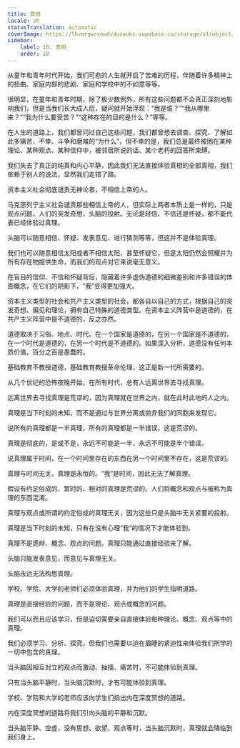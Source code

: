 ```yaml
---
title: 真相
locale: zh
statusTranslation: automatic
coverImage: https://lhvmrqwrcowdvduuaukz.supabase.co/storage/v1/object/public/strapi-uploads/small_cover-educacion-fundamental.webp-2d51a7828a2b1309555be27f7e2a61a0.webp
sidebar:
    label: 18. 真相
    order: 18
---
```

从童年和青年时代开始，我们可悲的人生就开启了苦难的历程，伴随着许多精神上的扭曲、家庭内部的悲剧、家庭和学校中的不如意等等。

很明显，在童年和青年时期，除了极少数例外，所有这些问题都不会真正深刻地影响我们，但是当我们长大成人后，疑问就开始浮现：“我是谁？”“我从哪里来？”“我为什么要受苦？”“这种存在的目的是什么？”等等。

在人生的道路上，我们都曾问过自己这些问题，我们都曾想去调查、探究、了解如此多痛苦、不幸、斗争和磨难的“为什么”，但不幸的是，我们总是最终被困在某种理论、某种观点、某种信仰中，被邻居所说的话、某个老朽的回答所束缚。

我们失去了真正的纯真和内心平静，因此我们无法直接体验真相的全部真相，我们依赖于别人的说法，显然我们走错了路。

资本主义社会彻底谴责无神论者，不相信上帝的人。

马克思列宁主义社会谴责那些相信上帝的人，但实际上两者本质上是一样的，只是观点问题，人们的突发奇想，头脑的投射。无论是轻信、不信还是怀疑，都不能代表已经体验过真理。

头脑可以随意相信、怀疑、发表意见、进行猜测等等，但这并不是体验真理。

我们也可以随意相信太阳或者不相信太阳，甚至怀疑它，但是太阳仍然会照耀并为所有存在物提供生命，而我们的观点对它来说毫无意义。

在盲目的信仰、不信和怀疑背后，隐藏着许多虚伪道德的细微差别和许多错误的体面概念，在它们的阴影下，“我”变得更加强大。

资本主义类型的社会和共产主义类型的社会，都各自以自己的方式，根据自己的突发奇想、偏见和理论，拥有自己特殊的道德类型。在资本主义阵营中是道德的，在共产主义阵营中是不道德的，反之亦然。

道德取决于习俗、地点、时代。在一个国家是道德的，在另一个国家是不道德的，在一个时代是道德的，在另一个时代是不道德的。如果深入分析，道德没有任何本质价值，百分之百是愚蠢的。

基础教育不教授道德，基础教育教授革命伦理，这正是新一代所需要的。

从几个世纪的恐怖夜晚开始，在所有时代，总有人远离世界去寻找真理。

远离世界去寻找真理是荒谬的，因为真理就在世界之内，就在此时此地的人之内。

真理是当下时刻的未知，而不是通过与世界分离或抛弃我们的同胞来发现它。

说所有的真理都是一半真理，所有的真理都是一半错误，这是荒谬的。

真理是彻底的，是或不是，永远不可能是一半，永远不可能是半个错误。

说真理属于时间，在一个时间里存在的东西在另一个时间里不存在，这是荒谬的。

真理与时间无关。真理是永恒的。“我”是时间，因此无法了解真理。

假设有约定俗成的、暂时的、相对的真理是荒谬的。人们将概念和观点与被称为真理的东西混淆。

真理与观点或所谓的约定俗成的真理无关，因为这些只是头脑中无关紧要的投射。

真理是当下时刻的未知，只有在没有心理“我”的情况下才能体验到。

真理不是诡辩、概念、观点的问题。真理只能通过直接经验来了解。

头脑只能发表意见，而意见与真理无关。

头脑永远无法构思真理。

学校、学院、大学的老师们必须体验真理，并为他们的学生指明道路。

真理是直接经验的问题，而不是理论、观点或概念的问题。

我们可以而且应该学习，但是迫切需要亲自直接体验每种理论、概念、观点等中的真理。

我们必须学习、分析、探究，但我们也需要以迫在眉睫的紧迫性来体验我们所学的一切中包含的真理。

当头脑因相互对立的观点而激动、抽搐、痛苦时，不可能体验到真理。

只有当头脑平静时，当头脑沉默时，才有可能体验到真理。

学校、学院和大学的老师应该向学生们指出内在深度冥想的道路。

内在深度冥想的道路将我们引向头脑的平静和沉默。

当头脑平静、空虚，没有思想、欲望、观点等时，当头脑沉默时，真理就会降临到我们身上。

